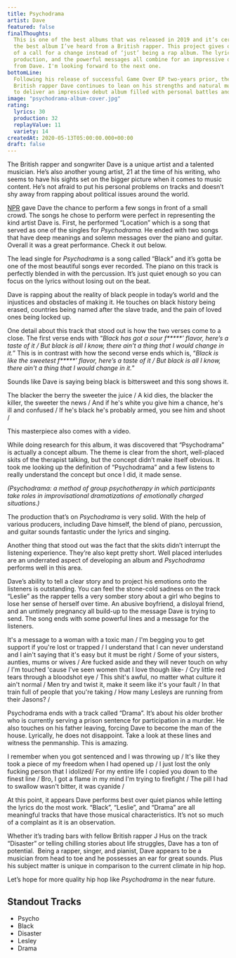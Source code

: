 ```yaml
---
title: Psychodrama
artist: Dave
featured: false
finalThoughts:
  This is one of the best albums that was released in 2019 and it’s certainly
  the best album I’ve heard from a British rapper. This project gives off the vibe
  of a call for a change instead of ‘just’ being a rap album. The lyricism, the graceful
  production, and the powerful messages all combine for an impressive debut album
  from Dave. I'm looking forward to the next one.
bottomLine:
  Following his release of successful Game Over EP two-years prior, the
  British rapper Dave continues to lean on his strengths and natural music ability
  to deliver an impressive debut album filled with personal battles and struggles.
image: "psychodrama-album-cover.jpg"
rating:
  lyrics: 30
  production: 32
  replayValue: 11
  variety: 14
createdAt: 2020-05-13T05:00:00.000+00:00
draft: false
---
```


The British rapper and songwriter Dave is a unique artist and a talented musician. He’s also another young artist, 21 at the time of his writing, who seems to have his sights set on the bigger picture when it comes to music content. He’s not afraid to put his personal problems on tracks and doesn’t shy away from rapping about political issues around the world.

[NPR](https://www.youtube.com/channel/UC4eYXhJI4-7wSWc8UNRwD4A) gave Dave the chance to perform a few songs in front of a small crowd. The songs he chose to perform were perfect in representing the kind artist Dave is. First, he performed “Location” which is a song that served as one of the singles for _Psychodrama._ He ended with two songs that have deep meanings and solemn messages over the piano and guitar. Overall it was a great performance. Check it out below.

<VideoEmbed src="https://www.youtube.com/embed/s_TgmrNNHXA" />

The lead single for _Psychodrama_ is a song called “Black” and it’s gotta be one of the most beautiful songs ever recorded. The piano on this track is perfectly blended in with the percussion. It’s just quiet enough so you can focus on the lyrics without losing out on the beat.

Dave is rapping about the reality of black people in today’s world and the injustices and obstacles of making it. He touches on black history being erased, countries being named after the slave trade, and the pain of loved ones being locked up.

One detail about this track that stood out is how the two verses come to a close. The first verse ends with “_Black has got a sour f**\***’ flavor, here’s a taste of it / But black is all I know, there ain't a thing that I would change in it._” This is in contrast with how the second verse ends which is, “_Black is like the sweetest f**\***’ flavor, here’s a taste of it / But black is all I know, there ain't a thing that I would change in it._”

Sounds like Dave is saying being black is bittersweet and this song shows it.

<Quote song="Black">
  The blacker the berry the sweeter the juice / A kid dies, the blacker the
  killer, the sweeter the news / And if he's white you give him a chance, he's
  ill and confused / If he's black he's probably armed, you see him and shoot /
</Quote>

This masterpiece also comes with a video.

<VideoEmbed src="https://www.youtube.com/embed/pDUPSNdmFew" />

While doing research for this album, it was discovered that “Psychodrama” is actually a concept album. The theme is clear from the short, well-placed skits of the therapist talking, but the concept didn’t make itself obvious. It took me looking up the definition of “Psychodrama” and a few listens to really understand the concept but once I did, it made sense.

_(Psychodrama: a method of group psychotherapy in which participants take roles in improvisational dramatizations of emotionally charged situations.)_

The production that’s on _Psychodrama_ is very solid. With the help of various producers, including Dave himself, the blend of piano, percussion, and guitar sounds fantastic under the lyrics and singing.

Another thing that stood out was the fact that the skits didn’t interrupt the listening experience. They’re also kept pretty short. Well placed interludes are an underrated aspect of developing an album and _Psychodrama_ performs well in this area.

Dave’s ability to tell a clear story and to project his emotions onto the listeners is outstanding. You can feel the stone-cold sadness on the track “Leslie” as the rapper tells a very somber story about a girl who begins to lose her sense of herself over time. An abusive boyfriend, a disloyal friend, and an untimely pregnancy all build-up to the message Dave is trying to send. The song ends with some powerful lines and a message for the listeners.

<Quote song="Leslie">
  It's a message to a woman with a toxic man / I'm begging you to get support if
  you're lost or trapped / I understand that I can never understand and I ain't
  saying that it's easy but it must be right / Some of your sisters, aunties,
  mums or wives / Are fucked aside and they will never touch on why / I'm
  touched 'cause I've seen women that I love though like- / Cry little red tears
  through a bloodshot eye / This shit's awful, no matter what culture it ain't
  normal / Men try and twist it, make it seem like it's your fault / In that
  train full of people that you're taking / How many Lesleys are running from
  their Jasons? /
</Quote>

Psychodrama ends with a track called “Drama”. It’s about his older brother who is currently serving a prison sentence for participation in a murder. He also touches on his father leaving, forcing Dave to become the man of the house. Lyrically, he does not disappoint. Take a look at these lines and witness the penmanship. This is amazing.

<Quote song="Drama">
  I remember when you got sentenced and I was throwing up / It's like they took
  a piece of my freedom when I had opened up / I just lost the only fucking
  person that I idolized/ For my entire life I copied you down to the finest
  line / Bro, I got a flame in my mind I'm trying to firefight / The pill I had
  to swallow wasn't bitter, it was cyanide /
</Quote>

At this point, it appears Dave performs best over quiet pianos while letting the lyrics do the most work. “Black”, “Leslie”, and “Drama” are all meaningful tracks that have those musical characteristics. It’s not so much of a complaint as it is an observation.

Whether it’s trading bars with fellow British rapper J Hus on the track “Disaster” or telling chilling stories about life struggles, Dave has a ton of potential.  Being a rapper, singer, and pianist, Dave appears to be a musician from head to toe and he possesses an ear for great sounds. Plus his subject matter is unique in comparison to the current climate in hip hop.

Let’s hope for more quality hip hop like _Psychodrama_ in the near future.

## Standout Tracks

- Psycho
- Black
- Disaster
- Lesley
- Drama
